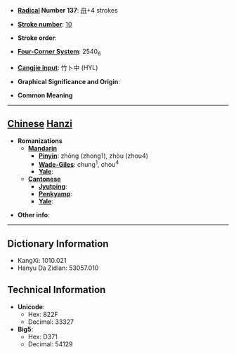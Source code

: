 * '''[[Wiktionary:Chinese radical index| Radical]] Number 137''': [[Wiktionary:Chinese radical index 舟|舟]]+4 strokes

* '''[[Wiktionary:Chinese total strokes index|Stroke number]]''': [[Wiktionary:Chinese total strokes index 10|10]]

* '''Stroke order''': 

* '''[[Wiktionary:Chinese four corner index|Four-Corner System]]''': 2540<sub>6</sub>

* '''[[Wiktionary:Chinese Cangjie index|Cangjie input]]''': 竹卜中 (HYL)

* '''Graphical Significance and Origin''': 

* '''Common Meaning'''

----

== [[Chinese]] [[Hanzi]] ==

* '''Romanizations'''
** '''[[Mandarin]]'''
*** '''[[Pinyin]]''': zhōng (zhong1), zhòu (zhou4)
*** '''[[Wade-Giles]]''': chung<sup>1</sup>, chou<sup>4</sup>
*** '''[[Yale]]''': 
** '''[[Cantonese]]'''
*** '''[[Jyutping]]''':
*** '''[[Penkyamp]]''': 
*** '''[[Yale]]''': 

* '''Other info''': 

----

== Dictionary Information ==

* KangXi: 1010.021
* Hanyu Da Zidian: 53057.010

== Technical Information ==

* '''Unicode''':
** Hex: 822F
** Decimal: 33327
* '''Big5''':
** Hex: D371
** Decimal: 54129